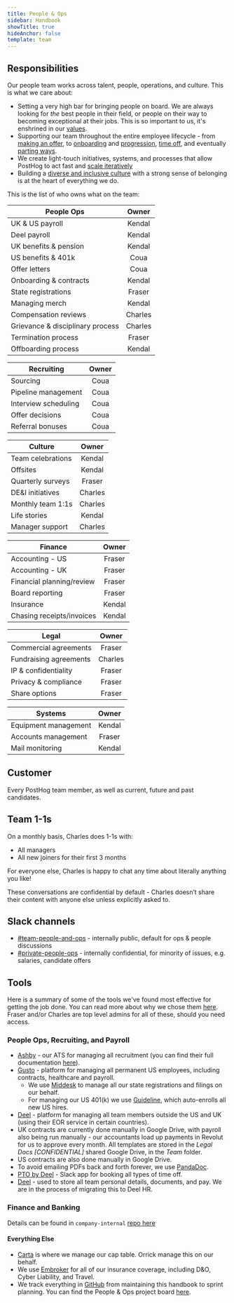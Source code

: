 ```yaml
---
title: People & Ops
sidebar: Handbook
showTitle: true
hideAnchor: false
template: team
---
```


## Responsibilities

Our people team works across talent, people, operations, and culture. This is what we care about:

- Setting a very high bar for bringing people on board. We are always looking for _the_ best people in their field, or people on their way to becoming exceptional at their jobs. This is so important to us, it's enshrined in our [values](/handbook/company/values#talent-compounds).
- Supporting our team throughout the entire employee lifecycle - from [making an offer](/handbook/people/compensation), to [onboarding](/handbook/people/onboarding) and [progression](/handbook/people/career-progression), [time off](/handbook/people/time-off), and eventually [parting ways](/handbook/people/offboarding). 
- We create light-touch initiatives, systems, and processes that allow PostHog to act fast and [scale iteratively](/handbook/company/culture#iteration) 
- Building a [diverse and inclusive culture](/handbook/company/diversity) with a strong sense of belonging is at the heart of everything we do.

This is the list of who owns what on the team:

| **People Ops**                   	|  Owner  	|
|----------------------------------	|:-------:	|
| UK & US payroll                  	|  Kendal 	|
| Deel payroll                     	|  Kendal 	|
| UK benefits & pension            	|  Kendal 	|
| US benefits & 401k               	|   Coua  	|
| Offer letters                	    |   Coua  	|
| Onboarding & contracts           	|  Kendal 	|
| State registrations              	|  Fraser 	|
| Managing merch                   	|  Kendal 	|
| Compensation reviews             	| Charles 	|
| Grievance & disciplinary process 	| Charles 	|
| Termination process              	|  Fraser 	|
| Offboarding process              	|  Kendal 	|

| **Recruiting**                   	|  Owner  	|
|----------------------------------	|:-------:	|
| Sourcing                         	|   Coua  	|
| Pipeline management              	|   Coua  	|
| Interview scheduling             	|   Coua  	|
| Offer decisions                  	|   Coua  	|
| Referral bonuses                 	|   Coua  	|

| **Culture**                   	  |  Owner  	|
|----------------------------------	|:-------:	|
| Team celebrations                	|  Kendal 	|
| Offsites                         	|  Kendal 	|
| Quarterly surveys                	|  Fraser 	|
| DE&I initiatives                 	| Charles 	|
| Monthly team 1:1s                	| Charles 	|
| Life stories                     	|  Kendal 	|
| Manager support                  	| Charles 	|

| **Finance**                     	|  Owner  	|
|----------------------------------	|:-------:	|
| Accounting - US                  	|  Fraser 	|
| Accounting - UK                  	|  Fraser 	|
| Financial planning/review        	|  Fraser 	|
| Board reporting                  	|  Fraser 	|
| Insurance                       	|  Kendal 	|
| Chasing receipts/invoices        	|  Kendal 	|

| **Legal**                   	|  Owner  	|
|----------------------------------	|:-------:	|
| Commercial agreements            	|  Fraser 	|
| Fundraising agreements           	| Charles 	|
| IP & confidentiality             	|  Fraser 	|
| Privacy & compliance             	|  Fraser 	|
| Share options                    	|  Fraser 	|

| **Systems**                   	  |  Owner  	|
|----------------------------------	|:-------:	|
| Equipment management             	|  Kendal 	|
| Accounts management              	|  Fraser 	|
| Mail monitoring                  	|  Kendal 	|

## Customer

Every PostHog team member, as well as current, future and past candidates. 

## Team 1-1s

On a monthly basis, Charles does 1-1s with:
- All managers
- All new joiners for their first 3 months

For everyone else, Charles is happy to chat any time about literally anything you like! 

These conversations are confidential by default - Charles doesn’t share their content with anyone else unless explicitly asked to.

## Slack channels

- [#team-people-and-ops](https://posthog.slack.com/messages/team-people-and-ops) - internally public, default for ops & people discussions
- [#private-people-ops](https://posthog.slack.com/messages/private-people-ops) - internally confidential, for minority of issues, e.g. salaries, candidate offers

## Tools

Here is a summary of some of the tools we've found most effective for getting the job done. You can read more about why we chose them [here](https://posthog.com/blog/startup-ops-toolkit). Fraser and/or Charles are top level admins for all of these, should you need access. 

### People Ops, Recruiting, and Payroll

- [Ashby](https://ashbyhq.com) - our ATS for managing all recruitment (you can find their full documentation [here](https://www.notion.so/Ashby-University-efd04871f5554358ada837de165070ca)).
- [Gusto](https://www.gusto.com/) - platform for managing all permanent US employees, including contracts, healthcare and payroll. 
  - We use [Middesk](https://www.middesk.com/) to manage all our state registrations and filings on our behalf. 
  - For managing our US 401(k) we use [Guideline](https://www.guideline.com), which auto-enrolls all new US hires.
- [Deel](https://www.letsdeel.com/) - platform for managing all team members outside the US and UK (using their EOR service in certain countries). 
- UK contracts are currently done manually in Google Drive, with payroll also being run manually - our accountants load up payments in Revolut for us to approve every month. All templates are stored in the _Legal Docs [CONFIDENTIAL]_ shared Google Drive, in the _Team_ folder. 
- US contracts are also done manually in Google Drive. 
- To avoid emailing PDFs back and forth forever, we use [PandaDoc](https://www.pandadoc.com/).
- [PTO by Deel](https://www.tryroots.io/pto) - Slack app for booking all types of time off. 
- [Deel](https://www.deel.com/) - used to store all team personal details, documents, and pay. We are in the process of migrating this to Deel HR.

### Finance and Banking

Details can be found in `company-internal` [repo here](https://github.com/PostHog/company-internal/tree/master/finance) 

#### Everything Else

- [Carta](https://carta.com/) is where we manage our cap table. Orrick manage this on our behalf. 
- We use [Embroker](https://www.embroker.com/) for all of our insurance coverage, including D&O, Cyber Liability, and Travel. 
- We track everything in [GitHub](https://github.com/) from maintaining this handbook to sprint planning. You can find the People & Ops project board [here](https://github.com/orgs/PostHog/projects/2?fullscreen=true).
